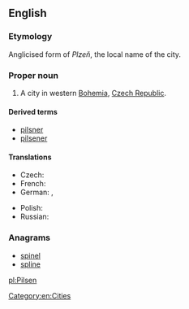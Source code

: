 {{also|pilsen}}
==English==
{{wikipedia}}

===Etymology===
Anglicised form of ''Plzeň'', the local name of the city.

===Proper noun===
{{en-proper noun}}

# A city in western [[Bohemia]], [[Czech Republic]].

====Derived terms====
* [[pilsner]]
* [[pilsener]]

====Translations====
{{trans-top|city in the Czech Republic}}
* Czech: {{t-|cs|Plzeň|f}}
* French: {{t-|fr|Pilsen|m}}
* German: {{t-|de|Pilsen|n}}, {{t|de|Plzeň|n}}
{{trans-mid}}
* Polish: {{t+|pl|Pilzno|n}}
* Russian: {{t|ru|Пльзень|m|tr=Pl’zen’|sc=Cyrl}}
{{trans-bottom}}

===Anagrams===
* [[spinel#English|spinel]]
* [[spline#English|spline]]

[[Category:en:Cities]]

[[pl:Pilsen]]